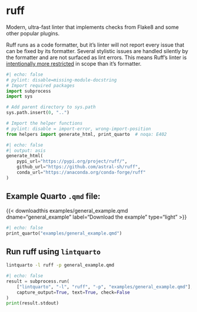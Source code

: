 <hr style="height:0pt; visibility:hidden;" />

# ruff

Modern, ultra-fast linter that implements checks from Flake8 and some other popular plugins.

Ruff runs as a code formatter, but it's linter will not report every issue that can be fixed by its formatter. Several stylistic issues are handled silently by the formatter and are not surfaced as lint errors. This means Ruff's linter is [intentionally more restricted](https://github.com/astral-sh/ruff/issues/8232) in scope than it's formatter.

```python
#| echo: false
# pylint: disable=missing-module-docstring
# Import required packages
import subprocess
import sys

# Add parent directory to sys.path
sys.path.insert(0, "..")

# Import the helper functions
# pylint: disable = import-error, wrong-import-position
from helpers import generate_html, print_quarto  # noqa: E402
```

```python
#| echo: false
#| output: asis
generate_html(
    pypi_url="https://pypi.org/project/ruff/",
    github_url="https://github.com/astral-sh/ruff",
    conda_url="https://anaconda.org/conda-forge/ruff"
)
```

## Example Quarto `.qmd` file:

{{< downloadthis examples/general_example.qmd dname="general_example" label="Download the example" type="light" >}}

:::{.pale-grey}
```python
#| echo: false
print_quarto("examples/general_example.qmd")
```
:::

## Run ruff using `lintquarto`

```.bash
lintquarto -l ruff -p general_example.qmd
```

:::{.pale-green}
<style>
.cell-output-stdout code {
  word-break: break-word !important;
  white-space: pre-wrap !important;
}
</style>
```python
#| echo: false
result = subprocess.run(
    ["lintquarto", "-l", "ruff", "-p", "examples/general_example.qmd"],
    capture_output=True, text=True, check=False
)
print(result.stdout)
```
:::